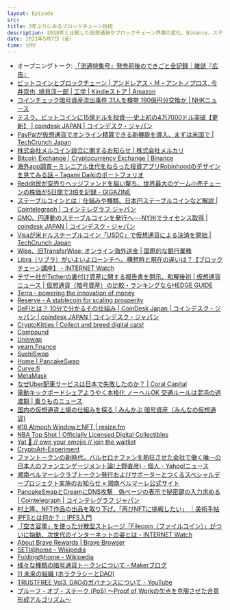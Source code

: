 ```yaml
---
layout: Episode
src: 
title: 3年ぶりにみるブロックチェーン技術
description: 2018年と比較した仮想通貨やブロックチェーン界隈の変化、Binance、ステーブルコイン、DeFi・NFT・Web3.0のサービス事例、DAO (自律分散型組織) などについて話しました。
date: 2021年5月7日（金）
time: 分秒
---
```


- オープニングトーク: [「流通特集号」発売前後のできごと全記録｜雑誌『広告』](https://note.kohkoku.jp/n/naed3958256a5)
- [ビットコインとブロックチェーン | アンドレアス・Ｍ・アントノプロス, 今井崇也, 鳩貝淳一郎 | 工学 | Kindleストア | Amazon](https://www.amazon.co.jp/dp/B072JJL66R/)
- [コインチェック暗号資産流出事件 31人を検挙 190億円分交換か | NHKニュース](https://www3.nhk.or.jp/news/html/20210122/k10012827331000.html)
- [テスラ、ビットコインに15億ドルを投資──史上初の4万7000ドル突破【更新】 | coindesk JAPAN | コインデスク・ジャパン](https://www.coindeskjapan.com/98814/)
- [PayPalが仮想通貨でオンライン精算できる新機能を導入、まずは米国で | TechCrunch Japan](https://jp.techcrunch.com/2021/03/31/2021-03-30-paypals-new-feature-allows-u-s-consumers-to-check-out-using-cryptocurrency/)
- [株式会社メルコイン設立に関するお知らせ | 株式会社メルカリ](https://about.mercari.com/press/news/articles/20210402_mercoin/)
- [Bitcoin Exchange | Cryptocurrency Exchange | Binance](https://www.binance.com/ja)
- [海外app調査 – ミレニアル世代をねらった投資アプリRobinhoodのデザインを見てみる話 – Tagami Daikiのポートフォリオ](https://deeee.co/article/%E6%B5%B7%E5%A4%96app%E8%AA%BF%E6%9F%BB-%E3%83%9F%E3%83%AC%E3%83%8B%E3%82%A2%E3%83%AB%E4%B8%96%E4%BB%A3%E3%82%92%E3%81%AD%E3%82%89%E3%81%A3%E3%81%9F%E6%8A%95%E8%B3%87%E3%82%A2%E3%83%95%E3%82%9A/)
- [Reddit民が空売りヘッジファンドを狙い撃ち、世界最大のゲーム小売チェーンの株価が5日間で3倍を記録 - GIGAZINE](https://gigazine.net/news/20210126-reddit-army-win-gamestop-citron-clash/)
- [ステーブルコインとは｜仕組みや種類、日本円ステーブルコインなど解説 | Cointelegraph | コインテレグラフ ジャパン](https://jp.cointelegraph.com/news/what-is-stablecoin-explanation-of-the-mechanism-types-japanese-yen-stablecoins)
- [GMO、円連動のステーブルコインを発行へ──NY州でライセンス取得 | coindesk JAPAN | コインデスク・ジャパン](https://www.coindeskjapan.com/93876/)
- [Visaが米ドルステーブルコイン「USDC」で仮想通貨による決済を開始 | TechCrunch Japan](https://jp.techcrunch.com/2021/03/30/2021-03-29-visa-supports-transaction-settlement-with-usdc-stablecoin/)
- [Wise、旧TransferWise: オンライン海外送金 | 国際的な銀行業務](https://wise.com/jp)
- [Libra（リブラ）がいよいよローンチへ、構想時と現在の違いは？【ブロックチェーン講座】 - INTERNET Watch](https://internet.watch.impress.co.jp/docs/column/blockchaincourse/1292313.html)
- [テザー社がTetherの裏付け資産に関する報告書を開示、和解後初 | 仮想通貨ニュース | 仮想通貨（暗号資産）の比較・ランキングならHEDGE GUIDE](https://hedge.guide/news/tether-discloses-report-bc202104.html)
- [Terra - powering the innovation of money](https://www.terra.money/)
- [Reserve - A stablecoin for scaling prosperity](https://reserve.org/)
- [DeFiとは？ 10分で分かるその仕組み | CoinDesk Japan | コインデスク・ジャパン | coindesk JAPAN | コインデスク・ジャパン](https://www.coindeskjapan.com/81069/)
- [CryptoKitties | Collect and breed digital cats!](https://www.cryptokitties.co/)
- [Compound](https://compound.finance/)
- [Uniswap](https://app.uniswap.org/#/swap)
- [yearn.finance](https://yearn.finance/)
- [SushiSwap](https://sushi.com/)
- [Home | PancakeSwap](https://pancakeswap.finance/)
- [Curve.fi](https://curve.fi/)
- [MetaMask](https://metamask.io/)
- [なぜUber配車サービスは日本で失敗したのか？ | Coral Capital](https://coralcap.co/2021/04/why-uber-ride-failed-in-japan/)
- [電動キックボードシェアようやく本格化 ノーヘルOK 交通ルールは混沌の過渡期 | 乗りものニュース](https://trafficnews.jp/post/106671)
- [国内の仮想通貨上場の仕組みを探る | みんかぶ 暗号資産（みんなの仮想通貨)](https://cc.minkabu.jp/column/2402)
- [#18 Atmoph WindowとNFT | resize.fm](https://resize.fm/ep/18-atmoph-window-and-nft)
- [NBA Top Shot | Officially Licensed Digital Collectibles](https://nbatopshot.com/)
- [Yat 🖖 // own your emojis // join the waitlist](https://waitlist.y.at/)
- [CryptoArt-Experiment](https://nft.rhizomatiks.com/)
- [ファントークンの新時代。バルセロナファンを熱狂させた会社で働く唯一の日本人のファンエンゲージメント論(上野直彦) - 個人 - Yahoo!ニュース](https://news.yahoo.co.jp/byline/naohikoueno/20210414-00232134/)
- [湘南ベルマーレクラブトークン発行およびサポーターとつくるスペシャルデープロジェクト実施のお知らせ « 湘南ベルマーレ公式サイト](https://www.bellmare.co.jp/252058)
- [PancakeSwapとCreamにDNS攻撃　偽ページの表示で秘密鍵の入力求める | Cointelegraph | コインテレグラフ ジャパン](https://jp.cointelegraph.com/news/phishing-attack-uses-pancakeswap-and-cream-domains-to-steal-money)
- [村上隆、NFT作品の出品を取り下げ。「再びNFTに挑戦したい」 ｜美術手帖](https://bijutsutecho.com/magazine/news/market/23880)
- [IPFSとは何か？ :: IPFS入門](https://ipfs-book.decentralized-web.jp/what_is_ipfs/)
- [「空き容量」を使った分散型ストレージ「Filecoin（ファイルコイン）」がついに始動、次世代のインターネットの姿とは - INTERNET Watch](https://internet.watch.impress.co.jp/docs/review/1285154.html)
- [About Brave Rewards | Brave Browser](https://brave.com/ja/brave-rewards/)
- [SETI@home - Wikipedia](https://ja.m.wikipedia.org/wiki/SETI@home)
- [Folding@home - Wikipedia](https://ja.wikipedia.org/wiki/Folding@home)
- [様々な種類の暗号通貨トークンについて - Makerブログ](https://blog.makerdao.com/ja/%E6%A7%98%E3%80%85%E3%81%AA%E7%A8%AE%E9%A1%9E%E3%81%AE%E6%9A%97%E5%8F%B7%E9%80%9A%E8%B2%A8%E3%83%88%E3%83%BC%E3%82%AF%E3%83%B3%E3%81%AB%E3%81%A4%E3%81%84%E3%81%A6/)
- [11 未来の組織 (ホラクラシーとDAO)](https://www.join-the-dots.net/uploads/1/1/7/2/117233830/11_%E6%9C%AA%E6%9D%A5%E3%81%AE%E7%B5%84%E7%B9%94__%E3%83%9B%E3%83%A9%E3%82%AF%E3%83%A9%E3%82%B7%E3%83%BC%E3%81%A8dao__1.pdf)
- [TRUSTFREE Vol3. DAOのガバナンスについて - YouTube](https://www.youtube.com/watch?v=0JDfr9eZ1Ws)
- [プルーフ・オブ・ステーク (PoS) 〜Proof of Workの欠点を克服させた合意形成アルゴリズム〜](https://gaiax-blockchain.com/pos)
